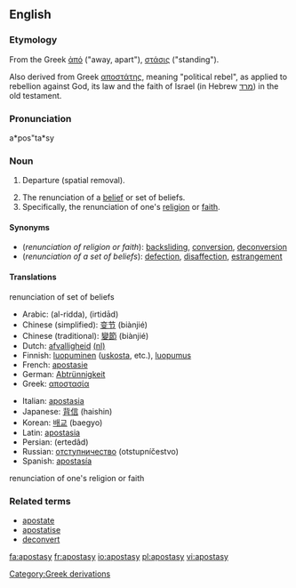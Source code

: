 ==English==

===Etymology===
From the Greek [[ἀπό]] ("away, apart"), [[στάσις]] ("standing").

Also derived from Greek [[αποστάτης]], meaning "political rebel", as applied to rebellion against God, its law and the faith of Israel (in Hebrew [[מרד]]) in the old testament.

===Pronunciation===
a*pos"ta*sy

===Noun===
{{en-noun|apostasi|es}}

# {{rfv-sense}} Departure (spatial removal).
# The renunciation of a [[belief]] or set of beliefs.
# Specifically, the renunciation of one's [[religion]] or [[faith]].

====Synonyms====
*(''renunciation of religion or faith''): [[backsliding]], [[conversion]], [[deconversion]]
*(''renunciation of a set of beliefs''): [[defection]], [[disaffection]], [[estrangement]]

====Translations====
;renunciation of set of beliefs
{{top}}
*Arabic: {{ARchar|[[الردة|الردّة]]}} (al-ridda), {{ARchar|[[ارتداد|اِرْتِداد]]}} (irtidād)
*Chinese (simplified): [[变节]] (biànjié)
*Chinese (traditional): [[變節]] (biànjié)
*Dutch: [[afvalligheid]] [[:nl:afvalligheid|(nl)]]
*Finnish: [[luopuminen]] ([[uskosta]], etc.), [[luopumus]]
*French: [[apostasie]]
*German: [[Abtrünnigkeit]]
*Greek: [[αποστασία]]
{{mid}}
*Italian: [[apostasia]]
*Japanese: [[背信]] (haishin)
*Korean: [[배교]] (baegyo)
*Latin: [[apostasia]]
*Persian: {{FAchar|[[ارتداد]]}} (ertedâd)
*Russian: [[отступничество]] (otstupníčestvo)
*Spanish: [[apostasía]]
{{bottom}}

;renunciation of one's religion or faith
{{top}}
{{mid}}
{{bottom}}

===Related terms===
*[[apostate]]
*[[apostatise]]
*[[deconvert]]
[[Category:Greek derivations]]

[[fa:apostasy]]
[[fr:apostasy]]
[[io:apostasy]]
[[pl:apostasy]]
[[vi:apostasy]]